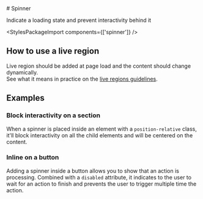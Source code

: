 
<Meta of={SpinnerStories} />

<div className="docs-title">
  # Spinner

  <link-design of={JSON.stringify(SpinnerStories)}></link-design>
</div>

<p className="lead">Indicate a loading state and prevent interactivity behind it</p>

<Canvas sourceState="shown" of={SpinnerStories.Default} />

<div className="hide-col-default">
  <Controls of={SpinnerStories.Default} />
</div>

<StylesPackageImport components={['spinner']} />

## How to use a live region

Live region should be added at page load and the content should change dynamically.\
See what it means in practice on the [live regions guidelines](/?path=/docs/548d973c-679c-4a02-96cd-70f82aec5f65--docs).

## Examples

### Block interactivity on a section

When a spinner is placed inside an element with a `position-relative` class, it'll block interactivity on all the child elements and will be centered on the content.

<Canvas of={SpinnerStories.BlockSection} />

### Inline on a button

Adding a spinner inside a button allows you to show that an action is processing. Combined with a `disabled` attribute, it indicates to the user to wait for an action to finish and prevents the user to trigger multiple time the action.

<Canvas of={SpinnerStories.Inline} />
